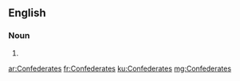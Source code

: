 ==English==

===Noun===
{{head|en|noun plural form}}

# {{plural of|Confederate|lang=en}}

[[ar:Confederates]]
[[fr:Confederates]]
[[ku:Confederates]]
[[mg:Confederates]]